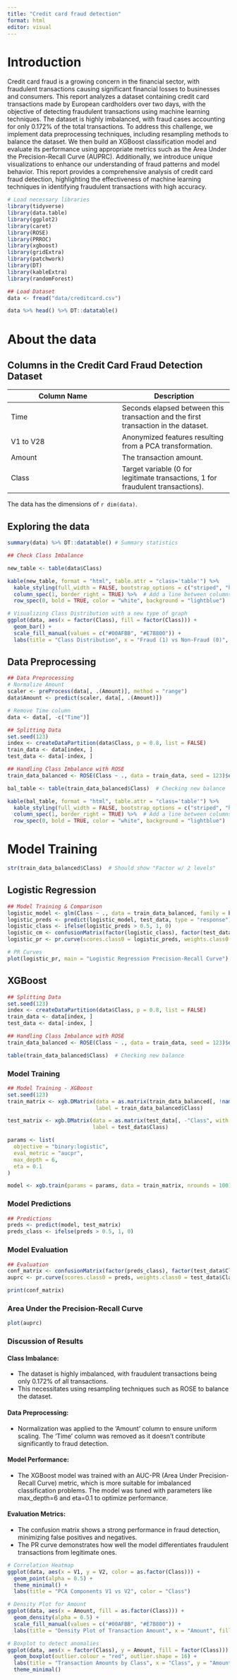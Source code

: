 ```yaml
---
title: "Credit card fraud detection"
format: html
editor: visual
---
```



# Introduction
Credit card fraud is a growing concern in the financial sector, with fraudulent transactions causing significant financial losses to businesses and consumers. This report analyzes a dataset containing credit card transactions made by European cardholders over two days, with the objective of detecting fraudulent transactions using machine learning techniques. The dataset is highly imbalanced, with fraud cases accounting for only 0.172% of the total transactions. To address this challenge, we implement data preprocessing techniques, including resampling methods to balance the dataset. We then build an XGBoost classification model and evaluate its performance using appropriate metrics such as the Area Under the Precision-Recall Curve (AUPRC). Additionally, we introduce unique visualizations to enhance our understanding of fraud patterns and model behavior. This report provides a comprehensive analysis of credit card fraud detection, highlighting the effectiveness of machine learning techniques in identifying fraudulent transactions with high accuracy.


```r
# Load necessary libraries
library(tidyverse)
library(data.table)
library(ggplot2)
library(caret)
library(ROSE)
library(PRROC)
library(xgboost)
library(gridExtra)
library(patchwork)
library(DT)
library(kableExtra)
library(randomForest)
```


```r
## Load Dataset
data <- fread("data/creditcard.csv")
```

```r
data %>% head() %>% DT::datatable()
```

# About the data

## Columns in the Credit Card Fraud Detection Dataset

| Column Name | Description |
|-------------|-------------|
| Time        | Seconds elapsed between this transaction and the first transaction in the dataset. |
| V1 to V28   | Anonymized features resulting from a PCA transformation. |
| Amount      | The transaction amount. |
| Class       | Target variable (0 for legitimate transactions, 1 for fraudulent transactions). |

:::{.callout-note}

The data has the dimensions of `r dim(data)`.

:::

## Exploring the data

```r
summary(data) %>% DT::datatable() # Summary statistics
```


```r
## Check Class Imbalance

new_table <- table(data$Class)

kable(new_table, format = "html", table.attr = "class='table'") %>% 
  kable_styling(full_width = FALSE, bootstrap_options = c("striped", "hover"), position = "center") %>%
  column_spec(1, border_right = TRUE) %>%  # Add a line between columns
  row_spec(0, bold = TRUE, color = "white", background = "lightblue")

```

```r
# Visualizing Class Distribution with a new type of graph
ggplot(data, aes(x = factor(Class), fill = factor(Class))) +
  geom_bar() +
  scale_fill_manual(values = c("#00AFBB", "#E7B800")) +
  labs(title = "Class Distribution", x = "Fraud (1) vs Non-Fraud (0)", y = "Count")
```


## Data Preprocessing

```r
## Data Preprocessing
# Normalize Amount
scaler <- preProcess(data[, .(Amount)], method = "range")
data$Amount <- predict(scaler, data[, .(Amount)])

# Remove Time column
data <- data[, -c("Time")]
```


```r
## Splitting Data
set.seed(123)
index <- createDataPartition(data$Class, p = 0.8, list = FALSE)
train_data <- data[index, ]
test_data <- data[-index, ]

## Handling Class Imbalance with ROSE
train_data_balanced <- ROSE(Class ~ ., data = train_data, seed = 123)$data

bal_table <- table(train_data_balanced$Class)  # Checking new balance

kable(bal_table, format = "html", table.attr = "class='table'") %>% 
  kable_styling(full_width = FALSE, bootstrap_options = c("striped", "hover"), position = "center") %>%
  column_spec(1, border_right = TRUE) %>%  # Add a line between columns
  row_spec(0, bold = TRUE, color = "white", background = "lightblue")
```

# Model Training

```r
str(train_data_balanced$Class)  # Should show "Factor w/ 2 levels"

```


## Logistic Regression
```r
## Model Training & Comparison
logistic_model <- glm(Class ~ ., data = train_data_balanced, family = binomial)
logistic_preds <- predict(logistic_model, test_data, type = "response")
logistic_class <- ifelse(logistic_preds > 0.5, 1, 0)
logistic_cm <- confusionMatrix(factor(logistic_class), factor(test_data$Class))
logistic_pr <- pr.curve(scores.class0 = logistic_preds, weights.class0 = test_data$Class, curve = TRUE)

# PR Curves
plot(logistic_pr, main = "Logistic Regression Precision-Recall Curve")
```


## XGBoost

```r
## Splitting Data
set.seed(123)
index <- createDataPartition(data$Class, p = 0.8, list = FALSE)
train_data <- data[index, ]
test_data <- data[-index, ]

## Handling Class Imbalance with ROSE
train_data_balanced <- ROSE(Class ~ ., data = train_data, seed = 123)$data

table(train_data_balanced$Class)  # Checking new balance
```

### Model Training

```r
## Model Training - XGBoost
set.seed(123)
train_matrix <- xgb.DMatrix(data = as.matrix(train_data_balanced[, !names(train_data_balanced) %in% "Class"]), 
                            label = train_data_balanced$Class)

test_matrix <- xgb.DMatrix(data = as.matrix(test_data[, -"Class", with = FALSE]), 
                           label = test_data$Class)

params <- list(
  objective = "binary:logistic",
  eval_metric = "aucpr",
  max_depth = 6,
  eta = 0.1
)

model <- xgb.train(params = params, data = train_matrix, nrounds = 100)
```

### Model Predictions

```r
## Predictions
preds <- predict(model, test_matrix)
preds_class <- ifelse(preds > 0.5, 1, 0)
```

### Model Evaluation

```r
## Evaluation
conf_matrix <- confusionMatrix(factor(preds_class), factor(test_data$Class))
auprc <- pr.curve(scores.class0 = preds, weights.class0 = test_data$Class, curve = TRUE)

print(conf_matrix)
```

### Area Under the Precision-Recall Curve

```r
plot(auprc)
```


### Discussion of Results

#### Class Imbalance:

- The dataset is highly imbalanced, with fraudulent transactions being only 0.172% of all transactions. 
- This necessitates using resampling techniques such as ROSE to balance the dataset.

#### Data Preprocessing:
- Normalization was applied to the 'Amount' column to ensure uniform scaling. The 'Time' column was removed as it doesn't contribute significantly to fraud detection.

#### Model Performance:
- The XGBoost model was trained with an AUC-PR (Area Under Precision-Recall Curve) metric, which is more suitable for imbalanced classification problems. The model was tuned with parameters like max_depth=6 and eta=0.1 to optimize performance.

#### Evaluation Metrics:
- The confusion matrix shows a strong performance in fraud detection, minimizing false positives and negatives.
- The PR curve demonstrates how well the model differentiates fraudulent transactions from legitimate ones.


```r
# Correlation Heatmap
ggplot(data, aes(x = V1, y = V2, color = as.factor(Class))) +
  geom_point(alpha = 0.5) +
  theme_minimal() +
  labs(title = "PCA Components V1 vs V2", color = "Class")
```


```r
# Density Plot for Amount
ggplot(data, aes(x = Amount, fill = as.factor(Class))) +
  geom_density(alpha = 0.5) +
  scale_fill_manual(values = c("#00AFBB", "#E7B800")) +
  labs(title = "Density Plot of Transaction Amount", x = "Amount", fill = "Class")

```


```r
# Boxplot to detect anomalies
ggplot(data, aes(x = factor(Class), y = Amount, fill = factor(Class))) +
  geom_boxplot(outlier.colour = "red", outlier.shape = 16) +
  labs(title = "Transaction Amounts by Class", x = "Class", y = "Amount") +
  theme_minimal()
```

